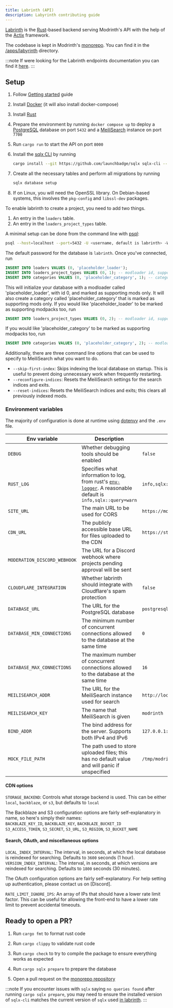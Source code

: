```yaml
---
title: Labrinth (API)
description: Labyrinth contributing guide
---
```



[Labrinth](https://github.com/modrinth/code/tree/main/apps/labyrinth) is the [Rust](https://www.rust-lang.org/)-based backend serving Modrinth's API with the help of the [Actix](https://actix.rs) framework.

The codebase is kept in Modrinth's [monorepo](https://github.com/modrinth/code). You can find it in the [/apps/labyrinth](https://github.com/modrinth/code/tree/main/apps/labrinth) directory.

:::note
If were looking for the Labrinth endpoints documentation you can find it [here](https://docs.modrinth.com/api).
:::

## Setup

<Steps>

1. Follow [Getting started](/contributing/getting-started#installation) guide

2. Install [Docker](https://www.docker.com/) (it will also install docker-compose)

3. Install [Rust](https://www.rust-lang.org/)

4. Prepare the environment by running `docker compose up` to deploy a [PostgreSQL](https://www.postgresql.org/) database on port `5432` and a [MeiliSearch](https://www.meilisearch.com/) instance on port `7700`

5. Run `cargo run` to start the API on port `8000`

6. Install the [sqlx CLI](https://crates.io/crates/sqlx-cli/0.5.2) by running
    ```bash
    cargo install --git https://github.com/launchbadge/sqlx sqlx-cli --no-default-features --features postgres,rustls
    ```

7. Create all the necessary tables and perform all migrations by running
    ```bash
    sqlx database setup
    ```

8. If on Linux, you will need the OpenSSL library. On Debian-based systems, this involves the `pkg-config` and `libssl-dev` packages.

</Steps>


To enable labrinth to create a project, you need to add two things.

1. An entry in the `loaders` table.
2. An entry in the `loaders_project_types` table.

A minimal setup can be done from the command line with [psql](https://www.postgresql.org/docs/current/app-psql.html):

```bash
psql --host=localhost --port=5432 -U <username, default is labrinth> -W
```

The default password for the database is `labrinth`. Once you've connected, run

```sql
INSERT INTO loaders VALUES (0, 'placeholder_loader');
INSERT INTO loaders_project_types VALUES (0, 1); -- modloader id, supported type id
INSERT INTO categories VALUES (0, 'placeholder_category', 1); -- category id, category, project type id
```

This will initialize your database with a modloader called 'placeholder_loader', with id 0, and marked as supporting mods only.
It will also create a category called 'placeholder_category' that is marked as supporting mods only.
If you would like 'placeholder_loader' to be marked as supporting modpacks too, run

```sql
INSERT INTO loaders_project_types VALUES (0, 2); -- modloader id, supported type id
```

If you would like 'placeholder_category' to be marked as supporting modpacks too, run

```sql
INSERT INTO categories VALUES (0, 'placeholder_category', 2); -- modloader id, supported type id
```

Additionally, there are three command line options that can be used to specify to MeiliSearch what you want to do.

- `--skip-first-index`: Skips indexing the local database on startup. This is useful to prevent doing unnecessary work when frequently restarting.  
- `--reconfigure-indices`: Resets the MeiliSearch settings for the search indices and exits.  
- `--reset-indices`: Resets the MeiliSearch indices and exits; this clears all previously indexed mods.

### Environment variables

The majority of configuration is done at runtime using [dotenvy](https://crates.io/crates/dotenvy) and the `.env` file.

| Env variable | Description | Default value |
| --- | --- | --- |
| `DEBUG` | Whether debugging tools should be enabled  | `false` |
| `RUST_LOG` | Specifies what information to log, from rust's [`env-logger`](https://github.com/env-logger-rs/env_logger). A reasonable default is `info,sqlx::query=warn`  | `info,sqlx::query=warn` |
| `SITE_URL` | The main URL to be used for CORS  | `https://modrinth.com` |
| `CDN_URL` | The publicly accessible base URL for files uploaded to the CDN  | `https://staging-cdn.modrinth.com` |
| `MODERATION_DISCORD_WEBHOOK` | The URL for a Discord webhook where projects pending approval will be sent  | |
| `CLOUDFLARE_INTEGRATION` | Whether labrinth should integrate with Cloudflare's spam protection  | `false` |
| `DATABASE_URL` | The URL for the PostgreSQL database  | `postgresql://labrinth:labrinth@localhost/labrinth` |
| `DATABASE_MIN_CONNECTIONS` | The minimum number of concurrent connections allowed to the database at the same time  | `0` |
| `DATABASE_MAX_CONNECTIONS` | The maximum number of concurrent connections allowed to the database at the same time  | `16` |
| `MEILISEARCH_ADDR` | The URL for the MeiliSearch instance used for search  | `http://localhost:7700` |
| `MEILISEARCH_KEY` | The name that MeiliSearch is given  | `modrinth` |
| `BIND_ADDR` | The bind address for the server. Supports both IPv4 and IPv6  | `127.0.0.1:8000` |
| `MOCK_FILE_PATH` | The path used to store uploaded files; this has no default value and will panic if unspecified | `/tmp/modrinth` |

#### CDN options

`STORAGE_BACKEND`: Controls what storage backend is used. This can be either `local`, `backblaze`, or `s3`, but defaults to `local`

The Backblaze and S3 configuration options are fairly self-explanatory in name, so here's simply their names:  
`BACKBLAZE_KEY_ID`, `BACKBLAZE_KEY`, `BACKBLAZE_BUCKET_ID`  
`S3_ACCESS_TOKEN`, `S3_SECRET`, `S3_URL`, `S3_REGION`, `S3_BUCKET_NAME`

#### Search, OAuth, and miscellaneous options

`LOCAL_INDEX_INTERVAL`: The interval, in seconds, at which the local database is reindexed for searching. Defaults to `3600` seconds (1 hour).  
`VERSION_INDEX_INTERVAL`: The interval, in seconds, at which versions are reindexed for searching. Defaults to `1800` seconds (30 minutes).

The OAuth configuration options are fairly self-explanatory. For help setting up authentication, please contact us on [Discord].

`RATE_LIMIT_IGNORE_IPS`: An array of IPs that should have a lower rate limit factor. This can be useful for allowing the front-end to have a lower rate limit to prevent accidental timeouts.

## Ready to open a PR?

<Steps>

1. Run `cargo fmt` to format rust code

2. Run `cargo clippy` to validate rust code

3. Run `cargo check` to try to compile the package to ensure everything works as expected

4. Run `cargo sqlx prepare` to prepare the database

5. Open a pull request on the [monorepo repository](https://github.com/modrinth/code)

</Steps>

:::note
If you encounter issues with `sqlx` saying `no queries found` after running `cargo sqlx prepare`, you may need to ensure the installed version of `sqlx-cli` matches the current version of `sqlx` used [in labrinth](https://github.com/modrinth/labrinth/blob/master/Cargo.toml).
:::
